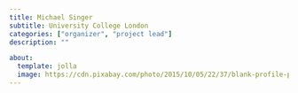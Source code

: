 ```yaml
---
title: Michael Singer
subtitle: University College London
categories: ["organizer", "project lead"]
description: ""

about:
  template: jolla
  image: https://cdn.pixabay.com/photo/2015/10/05/22/37/blank-profile-picture-973460_1280.png
---
```

